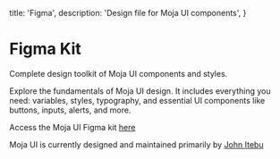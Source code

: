   title: 'Figma',
  description: 'Design file for Moja UI components',
}

# Figma Kit

Complete design toolkit of Moja UI components and styles.

Explore the fundamentals of Moja UI design. It includes everything you need: variables, styles, typography, and essential UI components like buttons, inputs, alerts, and more.

Access the Moja UI Figma kit <a href="https://www.figma.com/community/file/1108679668074690379" target="_blank">here</a>

Moja UI is currently designed and maintained primarily by <a href="https://www.ojanti.com" target="_blank">John Itebu</a>

